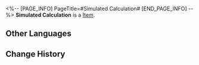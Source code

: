 <%-- [PAGE_INFO]
PageTitle=#Simulated Calculation#
[END_PAGE_INFO] --%>
{{Item Infobox
|title       = Simulated Calculation
|id          = 149986
|image       = Item Simulated Calculation.png
|type        = 
|invCategory = 
|rarity      = 1
|effect      = 
|description = 
}}
'''Simulated Calculation''' is a [[Item]].

==Other Languages==
{{Other Languages
|en   = Simulated Calculation
|zhs  = 模拟算法
|zht  = 模擬演算法
|ja   = 模擬アルゴリズム
|ko   = 시뮬레이션 알고리즘
|es   = Algoritmo simulado
|fr   = Calcul simulé
|ru   = Виртуальный подсчёт
|th   = อัลกอริทึมจำลอง
|vi   = Thuật Toán Mô Phỏng
|de   = Simulierte Berechnung
|id   = Kalkulasi Simulasi
|pt   = Cálculo Simulado
}}

==Change History==
{{Change History|2.0}}